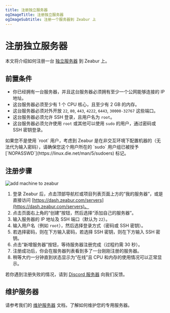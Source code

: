 ```yaml
---
title: 注册独立服务器
ogImageTitle: 注册独立服务器
ogImageSubtitle: 注册一个服务器到 Zeabur 上
---
```



# 注册独立服务器

本文将介绍如何注册一台 [独立服务器](../dedicated-server) 到 Zeabur 上。

## 前置条件

- 你已经拥有一台服务器，并且这台服务器必须拥有至少一个公网能够连接的 IP 地址。
- 这台服务器必须至少有 1 个 CPU 核心，且至少有 2 GB 的内存。
- 这台服务器必须对外开放 `22`, `80`, `443`, `4222`, `6443`, `30000-32767` 这些端口。
- 这台服务器必须允许 SSH 登录，且用户名为 `root`。
- 这台服务器必须允许使用 `root` 或其他可以使用 `sudo` 的用户，通过密码或 SSH 密钥登录。

<Callout type="default">
    如果您不是使用 `root` 用户，考虑到 Zeabur 是在非交互环境下配置机器的（无法代为输入密码），请确保您这个用户所在的 `sudo` 用户组已被授予 [`NOPASSWD`](https://linux.die.net/man/5/sudoers) 标记。
</Callout>

## 注册步骤

![add machine to zeabur](/dedicated-server/add-machine-to-zeabur.webp)

1. 登录 Zeabur 后，点击顶部导航栏或项目列表页面上方的“我的服务器”，或是直接访问 [https://dash.zeabur.com/servers](https://dash.zeabur.com/servers)。
2. 点击页面右上角的“创建”按钮，然后选择“添加自己的服务器”。
3. 输入服务器的 IP 地址及 SSH 端口（默认为 `22`）。
4. 输入用户名（例如 `root`），然后选择登录方式（密码或 SSH 密钥）。
5. 若选择密码，则在下方输入密码，若选择 SSH 密钥，则在下方输入 SSH 密钥。
6. 点击“新增服务器”按钮，等待服务器注册完成（过程约需 30 秒）。
7. 注册成功后，你会在服务器列表看到多了一台刚刚注册的服务器。
8. 稍等大约一分钟直到状态显示为“在线”且 CPU 和内存的使用情况可以正常显示。

若你遇到注册失败的情况，请到 [Discord 服务器](https://zeabur.com/dc) 向我们反馈。

## 维护服务器

请参考我们的 [维护服务器](./operate) 文档，了解如何维护您的专用服务器。
